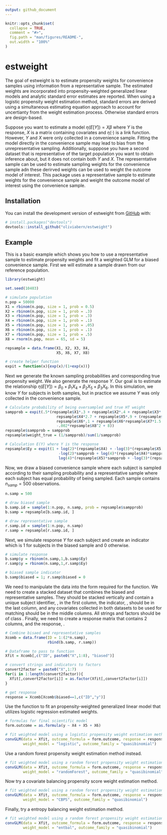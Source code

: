 ```yaml
---
output: github_document
---
```


<!-- README.md is generated from README.Rmd. Please edit that file -->

```r
knitr::opts_chunk$set(
  collapse = TRUE,
  comment = "#>",
  fig.path = "man/figures/README-",
  out.width = "100%"
)
```

# estweight

<!-- badges: start -->
<!-- badges: end -->

The goal of estweight is to estimate propensity weights for convenience samples using information from a representative sample. The estimated weights are incorporated into propensity-weighted generalized linear models and analytic standard error estimates are reported. When using a logistic propensity weight estimation method, standard errors are derived using a simultaneous estimating equation approach to account for uncertianty from the weight estimation process. Otherwise standard errors are design-based.

Suppose you want to estimate a model $\eta(E[Y]) = X\beta$ where $Y$ is the response, $X$ is a matrix containing covariates and $\eta(\cdot)$ is a link function. However, $Y$ and $X$ were only collected in a convenience sample. Fitting the model directly in the convenience sample may lead to bias from the unrepresentative sampling. Additionally, supppose you have a second dataset that is representative of the target population you want to obtain inference about, but it does not contain both $Y$ and $X$. The represerntative sample can be used to estimate sampling weights for the convenience sample adn these derirved weights can be used to weight the outcome model of interest. This package uses a representative sample to estimate weights for the convenience sample and weight the outcome model of interest using the convenience sample. 

## Installation

You can install the development version of estweight from [GitHub](https://github.com/) with:

``` r
# install.packages("devtools")
devtools::install_github("oliviabern/estweight")
```
## Example

This is a basic example which shows you how to use a representative sample to estimate propensity weights and fit a weighted GLM for a biased convenience sample. First we will estimate a sample drawn from our reference population. 

```r
library(estweight)

set.seed(10403)

# simulate population
n.pop = 50000
X1 = rbinom(n.pop, size = 1, prob = 0.5)
X2 = rbinom(n.pop, size = 1, prob = .3)
X3 = rbinom(n.pop, size = 1, prob = .3)
X4 = rbinom(n.pop, size = 1, prob = .1)
X5 = rbinom(n.pop, size = 1, prob = .05)
X6 = rbinom(n.pop, size = 1, prob = .1)
X7 = rbinom(n.pop, size = 1, prob = .5)
X8 = rnorm(n.pop, mean = 65, sd = 5)

repsample = data.frame(X1, X2, X3, X4,
                       X5, X6, X7, X8)

# create helper function
expit = function(x){exp(x)/(1+exp(x))}

```

Next we generate the known sampling probabilities and corresponding true propensity weight. We also generate the response $Y$. Our goal is to estimate the relationship  $\eta(E[Y]) = \beta_0 + \beta_1X_4 + \beta_2X_5 + \beta_3X_6$. In this simulation, we know $Y$ for subjects in both samples, but in practice we assume $Y$ was only collected in the convenience sample. 

```r
# Calculate probability of being oversampled and true HT weight
sampprob = expit(.5*(repsample$X1*.3 + repsample$X2*.4 + repsample$X3*.8 +
                       repsample$X4*2.7 + repsample$X5*.9 + (repsample$X3)*(repsample$X5)*2 +
                       repsample$X6*.1 + repsample$X6*repsample$X7*1.5 +
                       -.002*repsample$X8^2 + 8))
repsample$sampprob = sampprob
repsample$weight_true = (1/sampprob)/sum(1/sampprob)

# Calculation E(Y) where Y is the response
repsample$Ey = expit(1 + log(2)*(repsample$X4) + -log(3)*(repsample$X5) + log(2.5)*(repsample$X6) +
                        -log(2)*sampprob + log(4)*(repsample$X4)*sampprob +
                        log(4)*(repsample$X5)*sampprob + -log(3)*(repsample$X6)*sampprob)
```

Now, we draw a  biased convenience sample where each subject is sampled according to their sampling probability and a representative sample where each subject has equal probability of being sampled. Each sample contains $n_{samp} = 500$ observations.  

```r
n.samp = 500

# draw biased sample
b.samp.id = sample(1:n.pop, n.samp, prob = repsample$sampprob)
b.samp = repsample[b.samp.id, ]

# draw representative sample
r.samp.id = sample(1:n.pop, n.samp)
r.samp = repsample[r.samp.id, ]
```

Next, we simulate response $Y$ for each subject and create an indicator \code{biased} which is 1 for subjects in the biased sample and 0 otherwise. 

```r
# simulate response
b.samp$y = rbinom(n.samp,1,b.samp$Ey)
r.samp$y = rbinom(n.samp,1,r.samp$Ey)

# biased sample indicator
b.samp$biased = 1; r.samp$biased = 0
```

We need to manipulate the data into the form required for the \code{convGLM} function. We need to create a stacked dataset that combines the biased and representative samples. They should be stacked vertically and contain a unique subject identifier, \code{ID}, in the first column, the indicator, \code{biased}, should be in the last column, and any covariates collected in both datasets to be used for matching should be in the middle columns. All strings and factors should be of class \code{factor}. Finally, we need to create a response matrix that contains 2 columns, \code{ID} and the response, \code{y}. 

```r
# Combine bisaed and representative samples
Xcomb = data.frame(ID = 1:(2*n.samp),
                   rbind(b.samp, r.samp))

# Dataframe to pass to function
Xfit = Xcomb[,c("ID", paste0("X",1:8), "biased")]

# convert strings and indicators to factors
convert2factor = paste0("X",1:7)
for(i in 1:length(convert2factor)){
  Xfit[,convert2factor[i]] = as.factor(Xfit[,convert2factor[i]])
}

# get response
response = Xcomb[Xcomb$biased==1,c("ID","y")]
```

Use the \code{convGLM} function to fit an propensity-weighted generalized linear model that utilizes logistic regression estimated weights. 

```r
# formulas for final scientific model
form.outcome = as.formula(y ~ X4 + X5 + X6)

# fit weighted model using a logistic propensity weight estimation method
convGLM(data = Xfit, outcome_formula = form.outcome, response = response,
        weight_model = "logistic", outcome_family = "quasibinomial")

```

Use a random forest propensity weight estimation method instead.

```r
# fit weighted model using a random forest propensity weight estimation method
convGLM(data = Xfit, outcome_formula = form.outcome, response = response,
        weight_model = "randomForest", outcome_family = "quasibinomial")

```

Now try a covariate balancing propensity score weight estimation method.

```r
# fit weighted model using a random forest propensity weight estimation method
convGLM(data = Xfit, outcome_formula = form.outcome, response = response,
        weight_model = "CBPS", outcome_family = "quasibinomial")

```

Finally, try a entropy balancing weight estimation method.

```r
# fit weighted model using a random forest propensity weight estimation method
convGLM(data = Xfit, outcome_formula = form.outcome, response = response,
        weight_model = "entbal", outcome_family = "quasibinomial")

```
